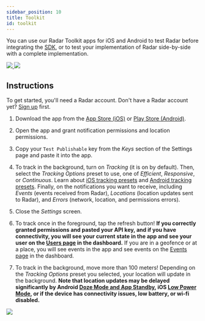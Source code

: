 ```yaml
---
sidebar_position: 10
title: Toolkit
id: toolkit
---
```


You can use our Radar Toolkit apps for iOS and Android to test Radar before integrating the [SDK](/sdk), or to test your implementation of Radar side-by-side with a complete implementation.

<a href="https://itunes.apple.com/us/app/radar-toolkit/id1179413551?mt=8" target="_blank">
  <img
    src="https://s3.amazonaws.com/com.onradar.www/images/download_ios.svg"
    style={{
      display: "inline-block",
      height: "60px",
      marginRight: "30px",
      marginBottom: "20px",
      marginTop: "10px",
      width: "180px"
    }}
  />
</a>
<a href="https://play.google.com/store/apps/details?id=com.onradar.app" target="_blank">
  <img
    src="https://s3.amazonaws.com/com.onradar.www/images/download_android.svg"
    style={{
      display: "inline-block",
      height: "60px",
      marginBottom: "20px",
      marginTop: "10px",
      width: "202.5px"
    }}
  />
</a>

## Instructions

To get started, you'll need a Radar account. Don't have a Radar account yet? [Sign up](https://radar.com/signup) first.

1. Download the app from the <a href="https://itunes.apple.com/us/app/radar-toolkit/id1179413551?mt=8" target="_blank">App Store (iOS)</a> or <a href="https://play.google.com/store/apps/details?id=com.onradar.app" target="_blank">Play Store (Android)</a>.

2. Open the app and grant notification permissions and location permissions.

3. Copy your `Test Publishable` key from the *Keys* section of the Settings page and paste it into the app.

4. To track in the background, turn on *Tracking* (it is on by default). Then, select the *Tracking Options* preset to use, one of *Efficient*, *Responsive*, or *Continuous*. Learn about [iOS tracking presets](/sdk/tracking#ios-presets) and [Android tracking presets](/sdk/tracking#android-presets). Finally, on the notifications you want to receive, including *Events* (events received from Radar), *Locations* (location updates sent to Radar), and *Errors* (network, location, and permissions errors).

5. Close the *Settings* screen.

6. To track once in the foreground, tap the refresh button! **If you correctly granted permissions and pasted your API key, and if you have connectivity, you will see your current state in the app and see your user on the [Users page](https://radar.com/users) in the dashboard.** If you are in a geofence or at a place, you will see events in the app and see events on the [Events page](https://radar.com/events) in the dashboard.

6. To track in the background, move more than 100 meters! Depending on the *Tracking Options* preset you selected, your location will update in the background. **Note that location updates may be delayed significantly by Android [Doze Mode and App Standby](https://developer.android.com/training/monitoring-device-state/doze-standby.html), iOS [Low Power Mode](https://support.apple.com/en-us/HT205234), or if the device has connectivity issues, low battery, or wi-fi disabled.**

<img src="https://s3.amazonaws.com/com.onradar.www/images/toolkit_small.png" className="large" />
